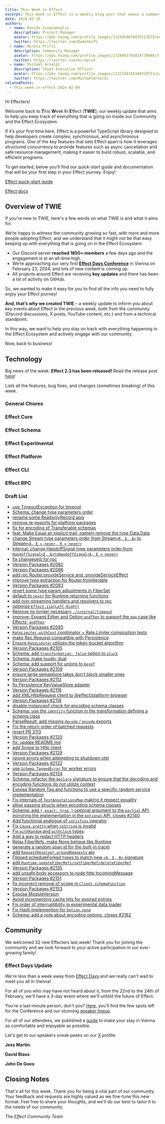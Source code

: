 ```yaml
---
title: This Week in Effect
excerpt: This Week in Effect is a weekly blog post that makes a summary of what happened in the Effect Community and Ecosystem to help you keep track of all the news, features and changes!
date: 2024-02-16
authors:
  - name: Davide Scognamiglio
    description: Project Manager
    avatar: https://pbs.twimg.com/profile_images/1329959878476111875/evHG8VX6_400x400.jpg
    twitter: https://twitter.com/DadeSkoTV
  - name: Mirela Prifti
    description: Community Manager
    avatar: https://pbs.twimg.com/profile_images/1728403785024770048/frKphayT_400x400.jpg
    twitter: https://twitter.com/mirepri4
  - name: Michael Arnaldi
    description: Chief Executive Officer
    avatar: https://pbs.twimg.com/profile_images/1232338149340319751/Ln9nNWyk_400x400.jpg
    twitter: https://twitter.com/MichaelArnaldi
relatedPosts:
  - this-week-in-effect-2024-02-09
---
```


Hi Effecters! 

Welcome back to **T**his **W**eek **I**n **E**ffect (**TWIE**), our weekly update that aims to help you keep track of everything that is going on inside our Community and the Effect Ecosystem.

If it’s your first time here, Effect is a powerful TypeScript library designed to help developers create complex, synchronous, and asynchronous programs. One of the key features that sets Effect apart is how it leverages structured concurrency to provide features such as async cancellation and safe resource management, making it easier to build robust, scalable, and efficient programs.

To get started, below you’ll find our quick-start guide and documentation that will be your first step in your Effect journey. Enjoy!

[Effect quick-start guide](/docs/quickstart)

[Effect docs](/docs/introduction)

## Overview of TWIE

If you're new to TWIE, here's a few words on what TWIE is and what it aims for.

We’re happy to witness the community growing so fast, with more and more people adopting Effect, and we understand that it might not be that easy keeping up with everything that is going on in the Effect Ecosystem:

- Our Discord server **reached 1850+ members** a few days ago and the engagement is at an all-time high.
- We’re approaching our very first **[Effect Days Conference](/events/effect-days)** in Vienna on February 23, 2024, and lots of new content is coming up.
- All projects around Effect are receiving **key updates** and there has been a lot of activity on GitHub.

So, we wanted to make it easy for you to find all the info you need to fully enjoy your Effect journey!

**And, that’s why we created TWIE** – a weekly update to inform you about key events about Effect in the previous week, both from the community (Discord discussions, X posts, YouTube content, etc.) and from a technical standpoint.

In this way, we want to help you stay on track with everything happening in the Effect Ecosystem and actively engage with our community.

Now, back to business!


## Technology

Big news of the week: **Effect 2.3 has been released!** 
Read the release post [here](https://effect.website/blog/release-2.3)!

Lists all the features, bug fixes, and changes (sometimes breaking) of this week.

### General Chores


### Effect Core


### Effect Schema


### Effect Experimental


### Effect Platform


### Effect CLI


### Effect RPC


### Draft List
+ [use TimeoutException for timeout](https://github.com/Effect-TS/effect/pull/1995)
+ [Schema: change type parameters order](https://github.com/Effect-TS/effect/pull/2026)
+ [rename some ReadonlyRecord apis](https://github.com/Effect-TS/effect/pull/2024)
+ [remove re-exports for platform packages](https://github.com/Effect-TS/effect/pull/2025)
+ [fix for encoding of Transferable schemas](https://github.com/Effect-TS/effect/pull/2027)
+ [feat: Make Equal an implicit trait, namely remove the type Data.Data](https://github.com/Effect-TS/effect/pull/2023)
+ [change Stream type parameters order from Stream`<R, E, A>` to Stream`<A, E = never, R = never>`](https://github.com/Effect-TS/effect/pull/2036)
+ [Internal: change HandoffSignal type parameters order from `HandoffSignal<E, A>toHandoffSignal<A, E = never>`](https://github.com/Effect-TS/effect/pull/2070)
+ [fix changesets for rpc](https://github.com/Effect-TS/effect/pull/2081)
+ [Version Packages #2082](https://github.com/Effect-TS/effect/pull/2082)
+ [Version Packages #2086](https://github.com/Effect-TS/effect/pull/2086)
+ [add rpc Router.provideService and .provideServiceEffect](https://github.com/Effect-TS/effect/pull/2092)
+ [improve type extraction for Router.fromIterable](https://github.com/Effect-TS/effect/pull/2091)
+ [Version Packages #2093](https://github.com/Effect-TS/effect/pull/2093)
+ [revert some type param adjustments in FiberSet](https://github.com/Effect-TS/effect/pull/2094)
+ [default to `never` for Runtime returning functions](https://github.com/Effect-TS/effect/pull/2096)
+ [add non-streaming handlers and resolvers to rpc](https://github.com/Effect-TS/effect/pull/2100)
+ [optimize `Effect.zip{Left,Right}`](https://github.com/Effect-TS/effect/pull/2099)
+ [Remove no longer necessary `./internal/timeout`](https://github.com/Effect-TS/effect/pull/2098)
+ [improve: Expand Either and Option `andThen` to support the `map` case like Effects' `andThen`](https://github.com/Effect-TS/effect/pull/2103)
+ [Version Packages #2095](https://github.com/Effect-TS/effect/pull/2095)
+ [`RateLimiter.withCost` combinator + Rate Limiter composition tests](https://github.com/Effect-TS/effect/pull/2090)
+ [make Rpc.Request compatible with Persistence](https://github.com/Effect-TS/effect/pull/2106)
+ [Ensure `RateLimiter` utilizes the token-bucket algorithm](https://github.com/Effect-TS/effect/pull/2097)
+ [Version Packages #2105](https://github.com/Effect-TS/effect/pull/2105)
+ [Schema: add `transformation: false` option to `pluck`](https://github.com/Effect-TS/effect/pull/2108)
+ [Schema: make `headOr` dual](https://github.com/Effect-TS/effect/pull/2110)
+ [Schema: add support for unions to `keyof`](https://github.com/Effect-TS/effect/pull/2111)
+ [Version Packages #2109](https://github.com/Effect-TS/effect/pull/2109)
+ [ensure large semaphore takes don't block smaller ones](https://github.com/Effect-TS/effect/pull/2107)
+ [Version Packages #2112](https://github.com/Effect-TS/effect/pull/2112)
+ [fix Persistence KeyValueStore adapter](https://github.com/Effect-TS/effect/pull/2115)
+ [Version Packages #2116](https://github.com/Effect-TS/effect/pull/2116)
+ [add XMLHttpRequest client to @effect/platform-browser](https://github.com/Effect-TS/effect/pull/2117)
+ [Version Packages #2118](https://github.com/Effect-TS/effect/pull/2118)
+ [disable instanceof check for encoding schema classes](https://github.com/Effect-TS/effect/pull/2113)
+ [Schema: use the `identity` function in the transformation defining a schema class](https://github.com/Effect-TS/effect/pull/2121)
+ [ParseResult: add missing `decode` / `encode` exports](https://github.com/Effect-TS/effect/pull/2124)
+ [Fix the return order of batched requests](https://github.com/Effect-TS/effect/pull/2114)
+ [revert PR 2113](https://github.com/Effect-TS/effect/pull/2126)
+ [Version Packages #2120](https://github.com/Effect-TS/effect/pull/2120)
+ [fix: update README.md](https://github.com/Effect-TS/effect/pull/2125)
+ [add Scope to Http client](https://github.com/Effect-TS/effect/pull/2119)
+ [Version Packages #2129](https://github.com/Effect-TS/effect/pull/2129)
+ [ignore errors when attempting to shutdown otel](https://github.com/Effect-TS/effect/pull/2131)
+ [Version Packages #2132](https://github.com/Effect-TS/effect/pull/2132)
+ [use `Schema.TaggedError` for worker errors](https://github.com/Effect-TS/effect/pull/2133)
+ [Version Packages #2134](https://github.com/Effect-TS/effect/pull/2134)
+ [Schema: refactor the `declare` signature to ensure that the decoding and encoding functions do not utilize context](https://github.com/Effect-TS/effect/pull/2123)
+ [Expose Random Tag and functions to use a specific random service implementation](https://github.com/Effect-TS/effect/pull/2137)
+ [Fix internals of `TestAnnotationsMap` making it respect equality](https://github.com/Effect-TS/effect/pull/2138)
+ [allow passing structs when encoding schema classes](https://github.com/Effect-TS/effect/pull/2128)
+ [Schema: add `{ exact: true }` optional argument to the `partial` API, mirroring the implementation in the `optional` API, closes #2140](https://github.com/Effect-TS/effect/pull/2141)
+ [Add functional analogue of `satisfies` operator](https://github.com/Effect-TS/effect/pull/2080)
+ [Fix `Cause.pretty` when `toString` is invalid](https://github.com/Effect-TS/effect/pull/2143)
+ [Fix `withRandom` and `withClock` types](https://github.com/Effect-TS/effect/pull/2144)
+ [Add a way to redact HTTP headers](https://github.com/Effect-TS/effect/pull/2122)
+ [Relax FiberRefs, make None behave like Runtime](https://github.com/Effect-TS/effect/pull/2139)
+ [generate a random span id for the built-in tracer](https://github.com/Effect-TS/effect/pull/2147)
+ [add `RequestResolver.aroundRequests` api](https://github.com/Effect-TS/effect/pull/2145)
+ [Flipped scheduleForked types to match new `<A, E, R>` signature](https://github.com/Effect-TS/effect/pull/2148)
+ [add `Runtime.updateFiberRefs/setFiberRef/deleteFiberRef`](https://github.com/Effect-TS/effect/pull/2149)
+ [Version Packages #2135](https://github.com/Effect-TS/effect/pull/2135)
+ [add unsafe body accessors to node http IncomingMessage](https://github.com/Effect-TS/effect/pull/2150)
+ [Version Packages #2151](https://github.com/Effect-TS/effect/pull/2151)
+ [fix incorrect removal of scope in `Client.schemaFunction`](https://github.com/Effect-TS/effect/pull/2152)
+ [Version Packages #2153](https://github.com/Effect-TS/effect/pull/2153)
+ [Expose ModuleVersion](https://github.com/Effect-TS/effect/pull/2142)
+ [Avoid incrementing cache hits for expired entries](https://github.com/Effect-TS/effect/pull/2159)
+ [Fix order of interruptibility in experimental data loader](https://github.com/Effect-TS/effect/pull/2163)
+ [Fix Hash implemention for `Option.none`](https://github.com/Effect-TS/effect/pull/2165)
+ [Schema: add a note about encoding options, closes #2162](https://github.com/Effect-TS/effect/pull/2166)

## Community

We welcomed 32 new Effecters last week! Thank you for joining the community and we look forward to your active participation in our ever-growing family!

### Effect Days Update

We're less than a week away from [Effect Days](/events/effect-days) and we really can't wait to meet you all in Vienna! 

For all of you who may have not heard about it, from the 22nd to the 24th of February, we'll have a 3-day event where we'll unfold the future of Effect.

You're a last-minute person, don't you? [Here](/events/effect-days#ticket), you'll find the few spots left for the Conference and our stunning [speaker lineup](/events/effect-days#speakers).

For all of our attendees, we published a [guide](https://effect.website/events/effect-days/vienna-travel-guide) to make your stay in Vienna as comfortable and enjoyable as possible.

Let's get to our speakers sneak peeks on our [X](https://twitter.com/EffectTS_) profile: 

**Jess Martin**:

<Tweet id="1757011672147824734" />

**David Blass**:

<Tweet id="1757742770637160854" />

**John De Goes**:

<Tweet id="1758452635366007185" />



## Closing Notes

That's all for this week. Thank you for being a vital part of our community. Your feedback and requests are highly valued as we fine-tune this new format. Feel free to share your thoughts, and we'll do our best to tailor it to the needs of our community.

_The Effect Community Team_
